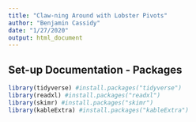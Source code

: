 ```yaml
---
title: "Claw-ning Around with Lobster Pivots"
author: "Benjamin Cassidy"
date: "1/27/2020"
output: html_document
---
```



## Set-up Documentation - Packages
```r

library(tidyverse) #install.packages("tidyverse")
library(readxl) #install.packages("readxl")
library(skimr) #install.packages("skimr")
library(kableExtra) #install.packages("kableExtra")

```





















